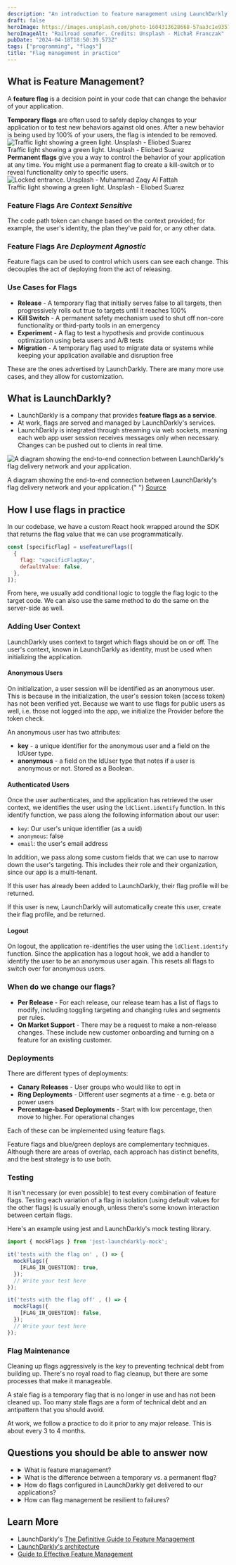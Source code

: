 ```yaml
---
description: "An introduction to feature management using LaunchDarkly and if I use them as advertised."
draft: false
heroImage: https://images.unsplash.com/photo-1604313628668-57aa3c1e9357?q=80&w=2300&auto=format&fit=crop&ixlib=rb-4.0.3&ixid=M3wxMjA3fDB8MHxwaG90by1wYWdlfHx8fGVufDB8fHx8fA%3D%3D
heroImageAlt: "Railroad semafor. Credits: Unsplash - Michał Franczak"
pubDate: "2024-04-18T18:50:39.573Z"
tags: ["programming", "flags"]
title: "Flag management in practice"
---
```


## What is Feature Management?

A **feature flag** is a decision point in your code that can change the behavior of your application.

<div class="sm:flex sm:gap-4">
  <div>
    <b>Temporary flags</b> are often used to safely deploy changes to your
    application or to test new behaviors against old ones. After a new behavior
    is being used by 100% of your users, the flag is intended to be removed.
    <div>
      <img
        src="https://images.unsplash.com/photo-1584649525122-8d6895492a5d?q=80&w=2370&auto=format&fit=crop&ixlib=rb-4.0.3&ixid=M3wxMjA3fDB8MHxwaG90by1wYWdlfHx8fGVufDB8fHx8fA%3D%3D"
        alt="Traffic light showing a green light. Unsplash - Eliobed Suarez"
      />
      <figcaption class="text-sm italic">
        Traffic light showing a green light. Unsplash - Eliobed Suarez
      </figcaption>
    </div>
  </div>
  <div>
    <b>Permanent flags</b> give you a way to control the behavior of your
    application at any time. You might use a permanent flag to create a
    kill-switch or to reveal functionality only to specific users.
    <div>
      <img
        src="https://images.unsplash.com/photo-1555529902-5261145633bf?q=80&w=2370&auto=format&fit=crop&ixlib=rb-4.0.3&ixid=M3wxMjA3fDB8MHxwaG90by1wYWdlfHx8fGVufDB8fHx8fA%3D%3D"
        alt="Locked entrance. Unsplash - Muhammad Zaqy Al Fattah"
      />
      <figcaption class="text-sm italic">
        Traffic light showing a green light. Unsplash - Eliobed Suarez
      </figcaption>
    </div>
  </div>
</div>

### Feature Flags Are _Context Sensitive_

The code path token can change based on the context provided; for example, the user's identity, the plan they've paid for, or any other data.

### Feature Flags Are _Deployment Agnostic_

Feature flags can be used to control which users can see each change. This decouples the act of deploying from the act of releasing.

### Use Cases for Flags

- **Release** - A temporary flag that initially serves false to all targets, then progressively rolls out true to targets until it reaches 100%
- **Kill Switch** - A permanent safety mechanism used to shut off non-core functionality or third-party tools in an emergency
- **Experiment** - A flag to test a hypothesis and provide continuous optimization using beta users and A/B tests
- **Migration** - A temporary flag used to migrate data or systems while keeping your application available and disruption free

These are the ones advertised by LaunchDarkly. There are many more use cases, and they allow for customization.

## What is LaunchDarkly?

- LaunchDarkly is a company that provides **feature flags as a service**.
- At work, flags are served and managed by LaunchDarkly's services.
- LaunchDarkly is integrated through streaming via web sockets, meaning each web app user session receives messages only when necessary. Changes can be pushed out to clients in real time.

<img
  src="https://docs.launchdarkly.com/static/1713462058669.2898531298/077b7/architecture-ld-app-diagram.png"
  alt="A diagram showing the end-to-end connection between LaunchDarkly's flag delivery network and your application."
/>
<figcaption class="text-sm italic">
  A diagram showing the end-to-end connection between LaunchDarkly's flag
  delivery network and your application.{" "}
  <a
    href="https://docs.launchdarkly.com/home/getting-started/architecture"
    target="_blank"
  >
    Source
  </a>
</figcaption>

## How I use flags in practice

In our codebase, we have a custom React hook wrapped around the SDK
that returns the flag value that we can use programmatically.

```js
const [specificFlag] = useFeatureFlags([
  {
    flag: "specificFlagKey",
    defaultValue: false,
  },
]);
```

From here, we usually add conditional logic to toggle the flag logic to the target code.
We can also use the same method to do the same on the server-side as well.

### Adding User Context

LaunchDarkly uses context to target which flags should be on or off. 
The user's context, known in LaunchDarkly as identity, must be used when initializing the application.

#### Anonymous Users
On initialization, a user session will be identified as an anonymous user. 
This is because in the initialization, the user's session token (access token) has not been verified yet. 
Because we want to use flags for public users as well, i.e. those not logged into the app, we initialize the Provider before the token check.

An anonymous user has two attributes: 

- **key** - a unique identifier for the anonymous user and a field on the ldUser type.
- **anonymous** - a field on the ldUser type that notes if a user is anonymous or not. Stored as a Boolean.

#### Authenticated Users

Once the user authenticates, and the application has retrieved the user context, 
we identifies the user using the `ldClient.identify` function. 
In this identify function, we pass along the following information about our user:

- `key`: Our user's unique identifier (as a uuid)
- `anonymous`: false
- `email`: the user's email address

In addition, we pass along some custom fields that we can use to narrow down the user's targeting.
This includes their role and their organization, since our app is a multi-tenant.

If this user has already been added to LaunchDarkly, their flag profile will be returned. 

If this user is new, LaunchDarkly will automatically create this user, create their flag profile, and be returned.

#### Logout

On logout, the application re-identifies the user using the `ldClient.identify` function. 
Since the application has a logout hook, we add a handler to identify the user to be an anonymous user again. 
This resets all flags to switch over for anonymous users. 

### When do we change our flags?

- **Per Release** - For each release, our release team has a list of flags to modify, including toggling targeting and changing rules and segments per rules.
- **On Market Support** - There may be a request to make a non-release changes. These include new customer onboarding and turning on a feature for an existing customer.

### Deployments

There are different types of deployments:

- **Canary Releases** - User groups who would like to opt in
- **Ring Deployments** - Different user segments at a time - e.g. beta or power users
- **Percentage-based Deployments** - Start with low percentage, then move to higher. For operational changes

Each of these can be implemented using feature flags.

Feature flags and blue/green deploys are complementary techniques. Although there are areas of overlap, each approach has distinct benefits, and the best strategy is to use both.

### Testing

It isn't necessary (or even possible) to test every combination of feature flags. Testing each variation of a flag in isolation (using default values for the other flags) is usually enough, unless there's some known interaction between certain flags.

Here's an example using jest and LaunchDarkly's mock testing library.

```js
import { mockFlags } from 'jest-launchdarkly-mock';

it('tests with the flag on' , () => {
  mockFlags({
    [FLAG_IN_QUESTION]: true,
  });
  // Write your test here
});

it('tests with the flag off' , () => {
  mockFlags({
    [FLAG_IN_QUESTION]: false,
  });
  // Write your test here
});
```

### Flag Maintenance

Cleaning up flags aggressively is the key to preventing technical debt from building up. There's no royal road to flag cleanup, but there are some processes that make it manageable.

A stale flag is a temporary flag that is no longer in use and has not been cleaned up. Too many stale flags are a form of technical debt and an antipattern that you should avoid.

At work, we follow a practice to do it prior to any major release. This is about every 3 to 4 months.

## Questions you should be able to answer now

<ul>
  <li>
    <details>
      <summary>What is feature management?</summary>
      <p>
        A decision point in your code that can change the behavior of your
        application.
      </p>
    </details>
  </li>
  <li>
    <details>
      <summary>What is the difference between a temporary vs. a permanent flag?</summary>
      <p>
        A temporary flag will ultimately be removed from the application. A
        permanent won't and will stay as a kill switch.
      </p>
    </details>
  </li>
  <li>
    <details>
      <summary>How do flags configured in LaunchDarkly get delivered to our applications?</summary>
      <p>LaunchDarkly uses streaming via web sockets.</p>
    </details>
  </li>
  <li>
    <details>
      <summary>How can flag management be resilient to failures?</summary>
      <p>
        LaunchDarkly has multiple fallbacks. If their CDN goes down, it goes to
        their service. If their service goes down, you can route it to an
        external service like their relay proxy. If all of those go down, then
        there will be cached results from the last sucessful response. And if
        this is a first time request, then a fallback default value is used.
      </p>
    </details>
  </li>
</ul>

## Learn More

- LaunchDarkly's [The Definitive Guide to Feature Management](https://launchdarkly.com/the-definitive-guide-to-feature-management/)
- [LaunchDarkly's architecture](https://docs.launchdarkly.com/home/getting-started/architecture)
- [Guide to Effective Feature Management](https://learn.launchdarkly.com/effective-feature-management/)
